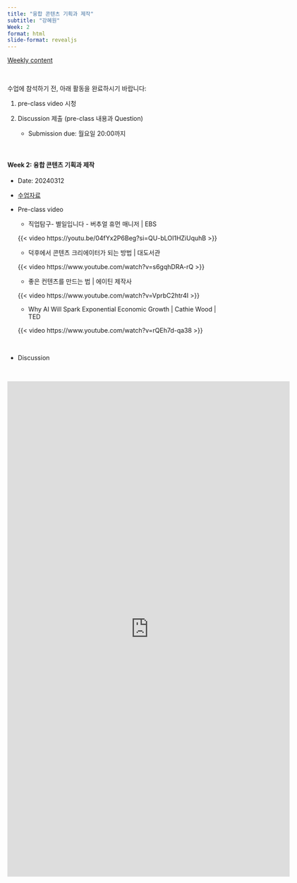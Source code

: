 ```yaml
---
title: "융합 콘텐츠 기획과 제작"
subtitle: "강혜원" 
Week: 2
format: html
slide-format: revealjs
---
```


[Weekly content](https://changjunlee.com/teaching/cul_tech_101/weekly_2/)

<br>

수업에 참석하기 전, 아래 활동을 완료하시기 바랍니다:

1.  pre-class video 시청

2.  Discussion 제출 (pre-class 내용과 Question)

    -   Submission due: 월요일 20:00까지

<br>

#### **Week 2: 융합 콘텐츠 기획과 제작**

-   Date: 20240312

-   [수업자료](content/cnt_w1_khw.pdf)

-   Pre-class video
 
    -   직업탐구- 별일입니다 - 버추얼 휴먼 매니저 \| EBS
    
    {{< video https://youtu.be/04fYx2P6Beg?si=QU-bLOI1HZiUquhB >}}

    -   덕후에서 콘텐츠 크리에이터가 되는 방법 \| 대도서관
    
    {{< video https://www.youtube.com/watch?v=s6gqhDRA-rQ >}}

    -   좋은 컨텐츠를 만드는 법 \| 에이틴 제작사

    {{< video https://www.youtube.com/watch?v=VprbC2htr4I >}}

    -   Why AI Will Spark Exponential Economic Growth \| Cathie Wood \| TED

    {{< video https://www.youtube.com/watch?v=rQEh7d-qa38 >}}

<br>

-   Discussion

<br>

<iframe src="https://docs.google.com/forms/d/e/1FAIpQLSeXKQPjHsc0AaeJgRkfVCKfJIEIEhIX52AJcZBi52iWF3OULg/viewform?embedded=true" width="640" height="1122" frameborder="0" marginheight="0" marginwidth="0">로드 중…</iframe>

